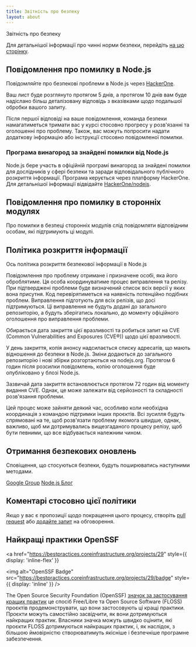 ```yaml
---
title: Звітність про безпеку
layout: about
---
```


Звітність про безпеку

Для детальнішої інформації про чинні норми безпеки, перейдіть [на цю сторінку](https://github.com/nodejs/node/security/policy).

## Повідомлення про помилку в Node.js

Повідомляйте про безпекові проблеми в Node.js через [HackerOne](https://hackerone.com/nodejs).

Ваш лист буде розглянуто протягом 5 днів, а протягом 10 днів вам буде надіслано більш деталізовану відповідь з вказівками щодо подальшої обробки вашого запиту.

Після першої відповіді на ваше повідомлення, команда безпеки намагатиметься тримати вас у курсі стосовно прогресу у розв'язанні та оголошенні про проблему. Також, вас можуть попросити надати додаткову інформацію або інструкції стосовно повідомленої помилки.

### Програма винагород за знайдені помилки від Node.js

Node.js бере участь в офіційній програмі винагород за знайдені помилки для дослідників у сфері безпеки та заради відповідального публічного розкриття інформації. Програма керується через платформу HackerOne. Для детальнішої інформації відвідайте [HackerOne/nodejs](https://hackerone.com/nodejs).

## Повідомлення про помилку в сторонніх модулях

Про помилки в безпеці сторонніх модулів слід повідомляти відповідним особам, які підтримують ці модулі.

## Політика розкриття інформації

Ось політика розкриття безпекової інформації в Node.js

Повідомлення про проблему отримане і призначене особі, яка його оброблятиме. Ця особа координуватиме процес виправлення та релізу. При підтверджені проблеми буде визначений список всіх версії у яких вона присутня. Код перевірятиметься на наявність потенційно подібних проблем. Виправлення підготують для всіх релізів, що досі підтримуються. Ці виправлення не будуть додані до загального репозиторію, а будуть зберігатись локально, до моменту офіційного оголошення про виправлення проблеми.

Обирається дата закриття цієї вразливості та робиться запит на CVE (Common Vulnerabilities and Exposures (CVE®)) щодо цієї вразливості.

У день закриття, копія анонсу надсилається списку адресатів, що мають відношення до безпеки в Node.js. Зміни додаються до загального репозиторію і нові збірки розгортаються на nodejs.org. Протягом 6 годин після розсилки повідомлень, копію оголошення буде опубліковано у блозі Node.js.

Зазвичай дата закриття встановлюється протягом 72 годин від моменту видання CVE. Однак, це може залежати від серйозності та складності розв'язання проблеми.

Цей процес може зайняти деякий час, особливо коли необхідна координація з командою підтримки інших проєктів. Всі зусилля будуть спрямовані на те, щоб розв'язати проблему якомога швидше, однак, важливо, щоб ми дотримувались вищезгаданого процесу релізу, щоб бути певними, що все відбувається належним чином.

## Отримання безпекових оновлень

Сповіщення, що стосуються безпеки, будуть поширюватись наступними методами.

[Google Group](https://groups.google.com/group/nodejs-sec)
[Node.js Блог](/blog)

## Коментарі стосовно цієї політики

Якщо у вас є пропозиції щодо покращення цього процесу, створіть [pull request](https://github.com/nodejs/nodejs.org) або
[додайте запит](https://github.com/nodejs/security-wg/issues/new) на обговорення.

## Найкращі практики OpenSSF

<a
  href="https://bestpractices.coreinfrastructure.org/projects/29"
  style={{ display: 'inline-flex' }}
>
  <img
    alt="OpenSSF Badge"
    src="https://bestpractices.coreinfrastructure.org/projects/29/badge"
    style={{ display: 'inline' }}
  />
</a>

The Open Source Security Foundation (OpenSSF) [значок за застосування кращих практик](https://github.com/coreinfrastructure/best-practices-badge) це спосіб Free/Libre та Open Source Software (FLOSS) проєктів продемонструвати, що вони застосовують ці кращі практики. Проєкти можуть самостійно засвідчити, як вони дотримуються найкращих практик. Власники значка можуть швидко оцінити, які проєкти FLOSS дотримуються найкращих практик, і, як наслідок, з більшою ймовірністю створюватимуть якісніше і безпечніше програмне забезпечення.
